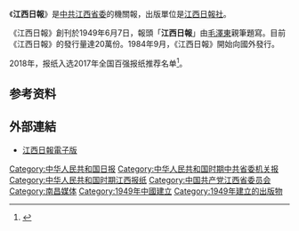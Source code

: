 {{Infobox_Company
  | company_name   = 江西日報社
  | company_name_en= Jiangxi Daily
  | company_logo   = 
  | company_type   = 
  | company_slogan = 
  | foundation     = 1949年6月7日
  | location       = {{flagicon|PRC}}[[中华人民共和国|中华人民共和国]][[江西省|江西省]][[南昌市|南昌市]]阳明路190号<br>（江西日报社新闻大厦）
  | zip_code       = 330006
  | telephone_no   = 總機：+86 791 684-9114<br>新聞熱線：+86 791 684-9999
  | key_people     = 社長：黄万林<br>總編輯：张天清
  | sales          = 
  | divisions      =
  | profit         = 
  | asset          = 
  | market_value   = 
  | num_employees  = 
  | parent         = 
  | subsid         = [[江西报业信息产业园有限责任公司|江西报业信息产业园有限责任公司]]<br>[[江西大江高科有限责任公司|江西大江高科有限责任公司]]<br>[[江西新闻旅行社|江西新闻旅行社]]
  | industry       = 
  | products       = 
  | revenue        = 
  | homepage       = http://epaper.jxnews.com.cn/jxrb/
}}
《'''江西日報'''》是[[中共江西省委|中共江西省委]]的機關報，出版單位是[[江西日報社|江西日報社]]。

《江西日報》創刊於1949年6月7日，報頭「'''江西日報'''」由[[毛澤東|毛澤東]]親筆題寫。目前《江西日報》的發行量達20萬份。1984年9月，《江西日報》開始向國外發行。

2018年，报纸入选2017年全国百强报纸推荐名单<ref>{{Cite web|title=2017年全国“百强报刊”推荐名单开始公示|url=http://www.ce.cn/culture/gd/201801/16/t20180116_27756145.shtml|accessdate=2021-02-10|author=赵新乐（中国新闻出版广电报）|date=2018-01-16|format=|work=www.ce.cn|publisher=[[中国经济网|中国经济网]]|language=|dead-url=no|archive-date=2020-11-05|archive-url=https://web.archive.org/web/20201105014543/http://www.ce.cn/culture/gd/201801/16/t20180116_27756145.shtml}}</ref>。

== 参考资料 ==
{{reflist}}

==外部連結==
*[http://www.jxnews.cc/jxrb/ 江西日報電子版] {{Wayback|url=http://www.jxnews.cc/jxrb/ |date=20130117101311 }}

{{机关报}}
{{全国百强报刊}}

[[Category:中华人民共和国日报|Category:中华人民共和国日报]]
[[Category:中华人民共和国时期中共省委机关报|Category:中华人民共和国时期中共省委机关报]]
[[Category:中华人民共和国时期江西报纸|Category:中华人民共和国时期江西报纸]]
[[Category:中国共产党江西省委员会|Category:中国共产党江西省委员会]]
[[Category:南昌媒体|Category:南昌媒体]]
[[Category:1949年中國建立|Category:1949年中國建立]]
[[Category:1949年建立的出版物|Category:1949年建立的出版物]]